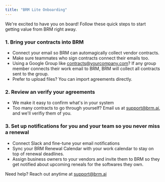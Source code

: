 ```yaml
---
title: "BRM Lite Onboarding"
---
```


We're excited to have you on board\! Follow these quick steps to start getting value from BRM right away.

### 1. Bring your contracts into BRM

- Connect your email so BRM can automagically collect vendor contracts.
- Make sure teammates who sign contracts connect their emails too.
- Using a Google Group like [contracts@yourcompany.com](mailto:contracts@yourcompany.com)? If any group member connects their work email to BRM, BRM will collect all contracts sent to the group.
- Prefer to upload files? You can import agreements directly.
### 2. Review an verify your agreements

 - We make it easy to confirm what's in your system
 - Too many contracts to go through yourself? Email us at support@brm.ai, and we'll verifiy them of you.

### 3. Set up notifications for you and your team so you never miss a renewal

- Connect Slack and fine-tune your email notifications
- Sync your BRM Renewal Calendar with your work calendar to stay on top of renewal deadlines.
- Assign business owners to your vendors and invite them to BRM so they get notified about upcoming reneals for the softwares they own.

Need help? Reach out anytime at support@brm.ai 
